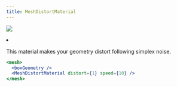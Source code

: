 ```yaml
---
title: MeshDistortMaterial
---
```


[![](https://img.shields.io/badge/-storybook-%23ff69b4)](https://drei.vercel.app/?path=/story/shaders-meshdistortmaterial--mesh-distort-material-st)

<Grid cols={4}>
  <li>
    <Codesandbox id="l03yb" />
  </li>
</Grid>

This material makes your geometry distort following simplex noise.

```jsx
<mesh>
  <boxGeometry />
  <MeshDistortMaterial distort={1} speed={10} />
</mesh>
```
